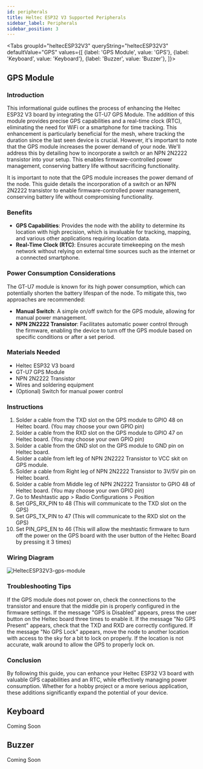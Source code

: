 ```yaml
---
id: peripherals
title: Heltec ESP32 V3 Supported Peripherals
sidebar_label: Peripherals
sidebar_position: 3
---
```



<Tabs
groupId="heltecESP32V3"
queryString="heltecESP32V3"
defaultValue="GPS"
values={[
{label: 'GPS Module', value: 'GPS'},
{label: 'Keyboard', value: 'Keyboard'},
{label: 'Buzzer', value: 'Buzzer'},
]}>
<TabItem value="GPS">

## GPS Module

### Introduction
This informational guide outlines the process of enhancing the Heltec ESP32 V3 board by integrating the GT-U7 GPS Module. The addition of this module provides precise GPS capabilities and a real-time clock (RTC), eliminating the need for WiFi or a smartphone for time tracking. This enhancement is particularly beneficial for the mesh, where tracking the duration since the last seen device is crucial.
However, it's important to note that the GPS module increases the power demand of your node. We'll address this by detailing how to incorporate a switch or an NPN 2N2222 transistor into your setup. This enables firmware-controlled power management, conserving battery life without sacrificing functionality.

It is important to note that the GPS module increases the power demand of the node. This guide details the incorporation of a switch or an NPN 2N2222 transistor to enable firmware-controlled power management, conserving battery life without compromising functionality.

### Benefits
- **GPS Capabilities**: Provides the node with the ability to determine its location with high precision, which is invaluable for tracking, mapping, and various other applications requiring location data.
- **Real-Time Clock (RTC)**: Ensures accurate timekeeping on the mesh network without relying on external time sources such as the internet or a connected smartphone.

### Power Consumption Considerations
The GT-U7 module is known for its high power consumption, which can potentially shorten the battery lifespan of the node. To mitigate this, two approaches are recommended:
 - **Manual Switch**: A simple on/off switch for the GPS module, allowing for manual power management.
 - **NPN 2N2222 Transistor**: Facilitates automatic power control through the firmware, enabling the device to turn off the GPS module based on specific conditions or after a set period.

### Materials Needed
 - Heltec ESP32 V3 board
 - GT-U7 GPS Module
 - NPN 2N2222 Transistor
 - Wires and soldering equipment
 - (Optional) Switch for manual power control

### Instructions

 1. Solder a cable from the TXD slot on the GPS module to GPIO 48 on Heltec board. (You may choose your own GPIO pin)
 2. Solder a cable from the RXD slot on the GPS module to GPIO 47 on Heltec board. (You may choose your own GPIO pin)
 3. Solder a cable from the GND slot on the GPS module to GND pin on Heltec board.
 4. Solder a cable from left leg of NPN 2N2222 Transistor to VCC skit on GPS module.
 5. Solder a cable from Right leg of NPN 2N2222 Transistor to 3V/5V pin on Heltec board.
 6. Solder a cable from Middle leg of NPN 2N2222 Transistor to GPIO 48 of Heltec board. (You may choose your own GPIO pin)
 7. Go to Meshtastic app > Radio Configurations > Position
 8. Set GPS_RX_PIN to 48 (This will communicate to the TXD slot on the GPS)
 9. Set GPS_TX_PIN to 47 (This will communicate to the RXD slot on the GPS)
 10. Set PIN_GPS_EN to 46 (This will allow the meshtastic firmware to turn off the power on the GPS board with the user button of the Heltec Board by pressing it 3 times)

### Wiring Diagram

![HeltecESP32V3-gps-module](</img/hardware/HeltecESP32V3-gps-module.webp>)

### Troubleshooting Tips

If the GPS module does not power on, check the connections to the transistor and ensure that the middle pin is properly configured in the firmware settings.
If the message "GPS is Disabled" appears, press the user button on the Heltec board three times to enable it.
If the message "No GPS Present" appears, check that the TXD and RXD are correctly configured.
If the message "No GPS Lock" appears, move the node to another location with access to the sky for a bit to lock on properly.
If the location is not accurate, walk around to allow the GPS to properly lock on.

### Conclusion

By following this guide, you can enhance your Heltec ESP32 V3 board with valuable GPS capabilities and an RTC, while effectively managing power consumption. Whether for a hobby project or a more serious application, these additions significantly expand the potential of your device.

</TabItem>
<TabItem value="Keyboard">

## Keyboard

Coming Soon

</TabItem>
<TabItem value="Buzzer">

## Buzzer

Coming Soon

</TabItem>
</Tabs>

